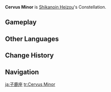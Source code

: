 {{Constellation Overview Infobox
|title     = Cervus Minor
|character = Shikanoin Heizou
|meaning   = Lesser Deer
}}
'''Cervus Minor''' is [[Shikanoin Heizou]]'s Constellation.

==Gameplay==
{{Constellation Table|Shikanoin Heizou}}

==Other Languages==
{{Other Languages
|en      = Cervus Minor
|en_lang = la
|en_tl   = Lesser Deer
|zhs     = 幼鹿座
|zhs_rm  = Yòulù-zuò
|zht     = 幼鹿座
|zht_rm  = Yòulù-zuò
|zh_tl   = Fawn Constellation
|ja      = 小鹿座
|ja_rm   = Kojika-za{{Assumed}}
|ja_tl   = Fawn Constellation
|ko      = 새끼사슴자리
|ko_rm   = Saekki Saseum-jari
|ko_tl   = Fawn Constellation
|es      = Cervus Minor
|fr      = Cervus Minor
|ru      = Малый Олень
|ru_tl   = Little Deer
|th      = Cervus Minor
|vi      = {{tt|Cung|宮}} {{tt|Ấu Lộc|幼鹿}}
|vi_tl   = Fawn Constellation{{Sino|vi|part=1}}
|de      = Cervus Minor
|id      = Cervus Minor
|pt      = Cervus Minor
|tr      = Küçük Geyik
|tr_tl   = 
|it      = Cervus Minor
}}

==Change History==
{{Change History|2.8}}

==Navigation==
{{Constellation Navbox}}

[[ja:子鹿座]]
[[tr:Cervus Minor]]